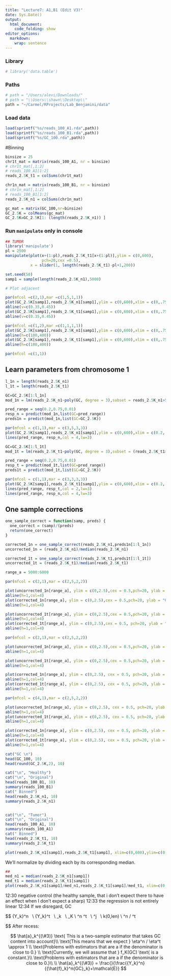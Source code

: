 ```yaml
---
title: "Lecture7: A1,B1 (Edit V3)"
date: Sys.Date()
output:
  html_document:
    code_folding: show
editor_options: 
  markdown: 
    wrap: sentence
---
```


### Library
```r
# library('data.table')
```

### Paths
```r
# path = "/Users/alevi/Downloads/"
# path = "\\Users\\shawn\\Desktop\\"
path = "~/Carmel/RProjects/Lab_Benjamini/data"
```

### Load data
```r
load(sprintf("%s/reads_100_A1.rda",path))
load(sprintf("%s/reads_100_B1.rda",path))
load(sprintf("%s/GC_100.rda",path))
```

#Binning
```r
binsize = 25
chr1t_mat = matrix(reads_100_A1, nr = binsize)
# chr1t_mat[,1:2]
# reads_100_A1[1:2]
reads_2.5K_t1 = colSums(chr1t_mat)

chr1n_mat = matrix(reads_100_B1, nr = binsize)
# chr1n_mat[,1:2]
# reads_100_B1[1:2]
reads_2.5K_n1 = colSums(chr1n_mat)

gc_mat = matrix(GC_100,nr=binsize)
GC_2.5K = colMeans(gc_mat)
GC_2.5K=GC_2.5K[1: (length(reads_2.5K_n1)) ]
```


### Run `manipulate` only in console
```r
## TUMOR
library('manipulate')
pl = 2500
manipulate(plot(x+(1:pl),reads_2.5K_t1[x+(1:pl)],ylim = c(0,600),
                pch=20,cex =0.5), 
           x = slider(1, length(reads_2.5K_t1)-pl+1,200))
```

```r
set.seed(50)
samp1 = sample(length(reads_2.5K_n1),5000)
```

```r
# Plot adjacent

par(mfcol =c(2,1),mar =c(1,5,1,1))
plot(GC_2.5K[samp1],reads_2.5K_n1[samp1],ylim = c(0,600),xlim = c(0,.75), cex = 0.4, pch=20, ylab="Healthy 1")
abline(v=c(0.35,0.45))
plot(GC_2.5K[samp1],reads_2.5K_t1[samp1],ylim = c(0,600),xlim = c(0,.75),cex = 0.4, pch=20, ylab="Tumor 1")
abline(v=c(0.35,0.45))

par(mfcol =c(1,2),mar =c(1,1,1,1))
plot(GC_2.5K[samp1],reads_2.5K_n1[samp1],ylim = c(0,600),xlim = c(0,.75), cex = 0.4, pch=20, main="Healthy 1")
abline(h=c(180,400))
plot(GC_2.5K[samp1],reads_2.5K_t1[samp1],ylim = c(0,600),xlim = c(0,.75),cex = 0.4, pch=20, main="Tumor 1")
abline(h=c(180,400))

par(mfcol =c(1,1))

```

## Learn parameters from chromosome 1

```r
l_1n = length(reads_2.5K_n1)
l_1t = length(reads_2.5K_t1)

GC=GC_2.5K[1:l_1n]
mod_1n = lm(reads_2.5K_n1~poly(GC, degree = 3),subset = reads_2.5K_n1>50 & reads_2.5K_n1<600 )

pred_range = seq(0.2,0.75,0.01)
resp_n = predict(mod_1n,list(GC=pred_range))
preds1n = predict(mod_1n,list(GC=GC_2.5K))

par(mfcol = c(1,1),mar = c(3,5,3,3))
plot(GC_2.5K[samp1],reads_2.5K_n1[samp1],ylim = c(0,600),xlim = c(0.2,.75), cex = 0.5, pch=20, ylab = "Healthy 1")
lines(pred_range, resp_n,col = 4,lw=3)

```

```r
GC=GC_2.5K[1:l_1t]
mod_1t = lm(reads_2.5K_t1~poly(GC, degree = 3),subset = (reads_2.5K_t1>50)&(reads_2.5K_t1<500))

pred_range = seq(0.2,0.75,0.01)
resp_t = predict(mod_1t,list(GC=pred_range))
preds1t = predict(mod_1t,list(GC=GC_2.5K))

par(mfcol = c(1,1),mar = c(3,3,3,3))
plot(GC_2.5K[samp1],reads_2.5K_t1[samp1],ylim = c(0,600),xlim = c(0.2,.75), cex = 0.5, pch=20, main = "Tumor 1")
lines(pred_range, resp_t,col = 2,lw=3)
lines(pred_range, resp_n,col = 4,lw=3)
```

## One sample corrections
```r
one_sample_correct = function(samp, preds) {
  one_correct = (samp)/(preds)
  return(one_correct)
}
```

```r
corrected_1n = one_sample_correct(reads_2.5K_n1,preds1n[1:l_1n])
uncorrected_1n = (reads_2.5K_n1)/median(reads_2.5K_n1) 

corrected_1t = one_sample_correct(reads_2.5K_t1,preds1t[1:l_1t])
uncorrected_1t = (reads_2.5K_t1)/median(reads_2.5K_t1) 

range_a = 5000:6000
```

```r
par(mfcol = c(2,1),mar = c(2,5,2,2))

plot(uncorrected_1n[range_a], ylim = c(0,2.5),cex = 0.5,pch=20, ylab = "Before Fix", main = "Healthy 1")
abline(h=1,col=4)
plot(corrected_1n[range_a], ylim = c(0,2.5),cex = 0.5,pch=20, ylab = "Corrected")
abline(h=1,col=4)

plot(uncorrected_1t[range_a], ylim = c(0,2.5),cex = 0.5,pch=20, ylab = "Before Fix", main = "Tumor 1")
abline(h=1,col=4)
plot(corrected_1t[range_a], ylim = c(0,2.5),cex = 0.5, pch=20, ylab = "Corrected")
abline(h=1,col=4)

```

```r
par(mfcol = c(2,1),mar = c(2,5,2,2))

plot(uncorrected_1n[range_a], ylim = c(0,2.5),cex = 0.5,pch=20, ylab = "Healthy 1", main = "Before Fix")
abline(h=1,col=4)

plot(uncorrected_1t[range_a], ylim = c(0,2.5),cex = 0.5,pch=20, ylab = "Tumor 1")
abline(h=1,col=4)

plot(corrected_1n[range_a], ylim = c(0,2.5), cex = 0.5, pch=20, ylab = "Healthy 1", main = "Corrected")
abline(h=1,col=4)
plot(corrected_1t[range_a], ylim = c(0,2.5), cex = 0.5, pch=20, ylab = "Tumor 1")
abline(h=1,col=4)

```


```r
par(mfcol = c(4,1),mar = c(2,5,2,2))

plot(uncorrected_1n[range_a], ylim = c(0,2.5), cex = 0.5, pch=20, ylab = "Healthy 1", main = "Before Fix")
abline(h=1,col=4)
plot(uncorrected_1t[range_a], ylim = c(0,2.5), cex = 0.5, pch=20, ylab = "Tumor 1")
abline(h=1,col=4)

plot(corrected_1n[range_a], ylim = c(0,2.5), cex = 0.5, pch=20, ylab = "Healthy 1", main = "Corrected")
abline(h=1,col=4)
plot(corrected_1t[range_a], ylim = c(0,2.5), cex = 0.5, pch=20, ylab = "Tumor 1")
abline(h=1,col=4)

```


```r
cat("GC \n")
head(GC_100, 10)
head(round(GC_2.5K,2), 10)

cat("\n", "Healthy")
cat("\n", "Original")
head(reads_100_B1, 10)
summary(reads_100_B1)
cat(" Binned")
head(reads_2.5K_n1, 10)
summary(reads_2.5K_n1)


cat("\n", "Tumor")
cat("\n", "Original")
head(reads_100_A1, 10)
summary(reads_100_A1)
cat(" Binned")
head(reads_2.5K_t1, 10)
summary(reads_2.5K_t1)
```

```r
plot(reads_2.5K_n1[samp1],reads_2.5K_t1[samp1], xlim=c(0,600),ylim=c(0,600),cex=0.5,pch=20)
```
We'll normalize by dividing each by its corresponding median.
```r

##
med_n1 = median(reads_2.5K_n1[samp1])
med_t1 = median(reads_2.5K_t1[samp1])
plot(reads_2.5K_n1[samp1]/med_n1,reads_2.5K_t1[samp1]/med_t1, xlim=c(0,3),ylim=c(0,3),cex=0.5,pch=20)
```

12:30 negative control (the healthy sample, that i don't expect there to have an effect when I don't expect a sharp) 
12:33 the regression is not entirely linear
12:34 If we disregard, GC

$$
{Y_k}^n \ \text{ Normative sample (Healthy)} \\
{Y_k}^t \sim  \ \text{ Tumor sample (Cancerous)} \\
\lambda_k \ \text{Mean Expected value of number of reads} \\
\mathcal{E}_K \\
\gamma^n \neq \gamma^t \ \text{ Poisson "noise"} \\
\eta^j \ \text{ Joint "noise"} \\
\text{Assumption: per location } k\in (0,len) \text{ the variances should be the same.} \\
\text{This means that we expect } \eta^n / \eta^t \approx 1

$$
After recess:

$$
\hat{a}_k^{(\#3)} \text{ This is a two-sample estimator that takes GC content into account}\\
\text{This means that we expect } \eta^n / \eta^t \approx 1 \\
\text{Problems with estimators that are a if the denominator is close to 0.} \\
\text{Currently, we will assume that } f_K(GC) \text{ is a constant.}\\
\text{Problems with estimators that are a if the denominator is close to 0.}\\
\\
\hat{a}_k^{(\#3)} = \frac{}{\frac{{Y_k}^n}{{\hat{f}_k}^n{GC}_k}+\mathcal{E}}
$$
